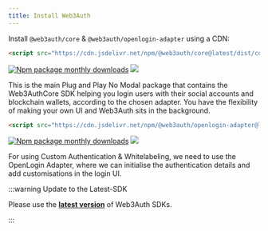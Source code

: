 ```yaml
---
title: Install Web3Auth
---
```


Install `@web3auth/core` & `@web3auth/openlogin-adapter` using a CDN:

```html
<script src="https://cdn.jsdelivr.net/npm/@web3auth/core@latest/dist/core.umd.min.js"></script>
```

[![Npm package monthly downloads](https://badgen.net/npm/dm/@web3auth/core)](https://www.npmjs.com/package/@web3auth/core)
[![](https://data.jsdelivr.com/v1/package/npm/@web3auth/core/badge)](https://www.jsdelivr.com/package/npm/@web3auth/core)

This is the main Plug and Play No Modal package that contains the Web3AuthCore SDK helping you login users with their social accounts and blockchain
wallets, according to the chosen adapter. You have the flexibility of making your own UI and Web3Auth sits in the background.

```html
<script src="https://cdn.jsdelivr.net/npm/@web3auth/openlogin-adapter@latest/dist/openloginAdapter.umd.min.js"></script>
```

[![Npm package monthly downloads](https://badgen.net/npm/dm/@web3auth/openlogin-adapter)](https://www.npmjs.com/package/@web3auth/openlogin-adapter)
[![](https://data.jsdelivr.com/v1/package/npm/@web3auth/openlogin-adapter/badge)](https://www.jsdelivr.com/package/npm/@web3auth/openlogin-adapter)

For using Custom Authentication & Whitelabeling, we need to use the OpenLogin Adapter, where we can initialise the authentication details and add
customisations in the login UI.

:::warning Update to the Latest-SDK

Please use the **[latest version](https://www.npmjs.com/package/@web3auth/modal)** of Web3Auth SDKs.

:::
